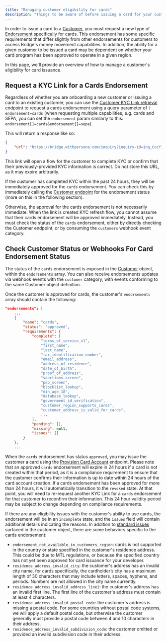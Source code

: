 ```yaml
---
title: "Managing customer eligibility for cards"
description: "Things to be aware of before issuing a card for your customer"
---
```


In order to issue a card to a [Customer](https://apidocs.bridge.xyz/docs/customers), you must request a new type of [Endorsement](https://apidocs.bridge.xyz/platform/customers/customers/endorsements#endorsements) specifically for cards. This endorsement has some specific requirements that differ slightly from other endorsements for customers to access Bridge's money movement capabilities. In addition, the ability for a given customer to be issued a card may be dependent on whether your card program has been approved to operate in a given region.

In this page, we'll provide an overview of how to manage a customer's eligibility for card issuance.

## Request a KYC Link for a Cards Endorsement

Regardless of whether you are onboarding a new customer or issuing a card to an existing customer, you can use the [Customer KYC Link retrieval](/platform/customers/customers/kyclinks) endpoint to request a cards endorsement using a query parameter of `?endorsement=cards` (when requesting multiple capabilities, e.g. cards and SEPA, you can set the `endorsement` param similarly to this: `endorsement[]=cards&endorsement[]=sepa`).

This will return a response like so:

```json
{
    "url": "https://bridge.withpersona.com/inquiry?inquiry-id=inq_CncY1CqRivqDMcjkxW9PMv2aPBnE"
}
```

This link will open a flow for the customer to complete KYC or confirm that their previously-provided KYC information is correct. Do not store this URL, as it may expire arbitrarily.

If the customer has completed KYC within the past 24 hours, they will be immediately approved for the `cards` endorsement. You can check this by immediately calling the [Customer endpoint](https://apidocs.bridge.xyz/api-reference/customers/get-a-single-customer-object#get-a-single-customer-object) for the endorsement status (more on this in the following section).

Otherwise, the approval for the cards endorsement is not necessarily immediate. When the link is created  KYC refresh flow, you cannot assume that their cards endorsement will be approved immediately. Instead, you must check the status of the `cards` endorsement, either by directly checking the Customer endpoint, or by consuming the `customers` webhook event category.

## Check Customer Status or Webhooks For Card Endorsement Status

The status of the `cards` endorsement is exposed in the [Customer](https://apidocs.bridge.xyz/api-reference/customers/get-a-single-customer-object#get-a-single-customer-object) object, within the `endorsements` array. You can also receive endorsements updates via webhook events with the `customer` category, with events conforming to the same Customer object definition.

Once the customer is approved for cards, the customer's `endorsements` array should contain the following:

```json
"endorsements": [
    ...
    {
        "name": "cards",
        "status": "approved",
        "requirements": {
            "complete": [
                "terms_of_service_v1",
                "first_name",
                "last_name",
                "tax_identification_number",
                "email_address",
                "address_of_residence",
                "date_of_birth",
                "proof_of_address",
                "sanctions_screen",
                "pep_screen",
                "blocklist_lookup",
                "min_age_18",
                "database_lookup",
                "government_id_verification",
                "customer_region_supports_cards",
                "customer_address_is_valid_for_cards",
                ...
            ],
            "pending": [],
            "missing": null,
            "issues": []
        }
    },
    ...
```

When the `cards` endorsement has status `approved`, you may issue the customer a card using the [Provision Card Account](https://apidocs.bridge.xyz/api-reference/cards/provision-a-card-account#provision-a-card-account) endpoint. Please note that an approved `cards` endorsement will expire in 24 hours if a card is not created within that period, as it is a compliance requirement to ensure that the customer confirms their information is up to date within 24 hours of the card account creation. If a cards endorsement has been approved for more than 24 hours, it will automatically transition to the `revoked` state. At that point, you will need to re-request another KYC Link for a `cards` endorsement for that customer to reconfirm their information. This 24 hour validity period may be subject to change depending on compliance requirements.

If there are any eligibility issues with the customer's ability to use cards, the endorsement will be in an `incomplete` state, and the `issues` field will contain additional details indicating the reasons. In addition to [standard issues](https://apidocs.bridge.xyz/platform/customers/customers/endorsements#endorsements) surfaced in the customer object, there are some behaviors specific to the cards endorsement:

- `endorsement_not_available_in_customers_region`: cards is not supported in the country or state specified in the customer's residence address. This could be due to MTL regulations, or because the specified country has not yet been approved for card issuance for your developer.
- `residence_address_invalid_city`: the customer's address has an invalid city name. for cards specifically, the cardholder’s city has a maximum length of 30 characters that may include letters, spaces, hyphens, and periods. Numbers are not allowed in the city name currently.
- `residence_address_invalid_address_line1`: the customer's address has an invalid first line. The first line of the customer's address must contain at least 4 characters.
- `residence_address_invalid_postal_code`: the customer's address is missing a postal code. For some countries without postal code systems, we will apply a default postal code, but otherwise the customer generally must provide a postal code between 4 and 10 characters in their address.
- `residence_address_invalid_subdivision_code`: the customer omitted or provided an invalid subdivision code in their address.